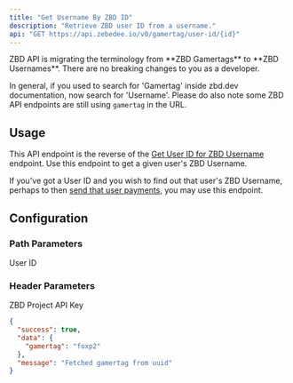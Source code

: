 ```yaml
---
title: "Get Username By ZBD ID"
description: "Retrieve ZBD user ID from a username."
api: "GET https://api.zebedee.io/v0/gamertag/user-id/{id}"
---
```


<Warning>
  ZBD API is migrating the terminology from **ZBD Gamertags** to **ZBD Usernames**. There are no breaking changes to you as a developer.

  In general, if you used to search for 'Gamertag' inside zbd.dev documentation, now search for 'Username'. Please do also note some ZBD API endpoints are still using `gamertag` in the URL.
</Warning>

## Usage

This API endpoint is the reverse of the [Get User ID for ZBD Username](/api-reference/zbd-user/get-user-id) endpoint. Use this endpoint to get a given user's ZBD Username.

<Tip>If you've got a User ID and you wish to find out that user's ZBD Username, perhaps to then [send that user payments](/api-reference/zbd-user/send), you may use this endpoint.</Tip>

## Configuration

### Path Parameters

<ParamField required path="id" type="string">
  User ID
</ParamField>

### Header Parameters

<ParamField required header="apikey" type="string">
  ZBD Project API Key
</ParamField>



<ResponseExample>

```json Response
{
  "success": true,
  "data": {
    "gamertag": "foxp2"
  },
  "message": "Fetched gamertag from uuid"
}
```

</ResponseExample>
